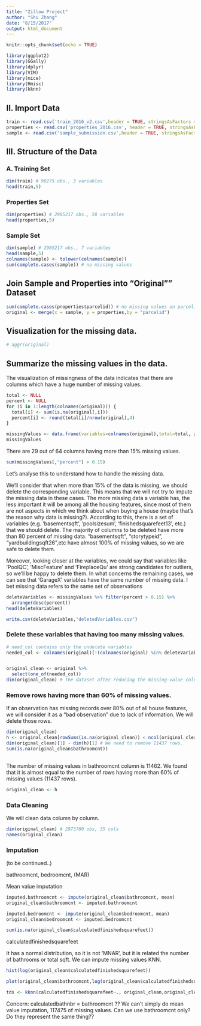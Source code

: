 ```yaml
---
title: "Zillow Project"
author: "Shu Zhang"
date: "8/15/2017"
output: html_document
---
```


```r
knitr::opts_chunk$set(echo = TRUE)
```


```r
library(ggplot2)
library(GGally)
library(dplyr)
library(VIM)
library(mice)
library(Hmisc)
library(kknn)
```



## II. Import Data


```r
train <- read.csv('train_2016_v2.csv',header = TRUE, stringsAsFactors = FALSE)
properties <- read.csv('properties_2016.csv', header = TRUE, stringsAsFactors = FALSE)
sample <- read.csv('sample_submission.csv',header = TRUE, stringsAsFactors = FALSE)
```

## III. Structure of the Data
### A. Training Set


```r
dim(train) # 90275 obs., 3 variables
head(train,5)
```
### Properties Set
```r
dim(properties) # 2985217 obs., 58 variables
head(properties,5)
```
### Sample Set
```r
dim(sample) # 2985217 obs., 7 variables
head(sample,5)
colnames(sample) <- tolower(colnames(sample))
sum(complete.cases(sample)) # no missing values
```
## Join Sample and Properties into "Original"" Dataset
```r
sum(complete.cases(properties$parcelid)) # no missing values on parcelid column
original <- merge(x = sample, y = properties,by = "parcelid")

```

## Visualization for the missing data.

```r
# aggr(original)

```


## Summarize the missing values in the data.

The visualization of missingness of the data indicates that there are columns which have a huge number of missing values. 

```r
total <- NULL
percent <- NULL
for (i in 1:length(colnames(original))) {
  total[i] <- sum(is.na(original[,i]))
  percent[i] <- round(total[i]/nrow(original),4)
}

missingValues <- data.frame(variables=colnames(original),total=total, percent=percent)
missingValues
```
There are 29 out of 64 columns having more than 15% missing values.
```r
sum(missingValues[,"percent"] > 0.15)

```
Let's analyse this to understand how to handle the missing data.


We'll consider that when more than 15% of the data is missing, we should delete the corresponding variable. This means that we will not try to impute the missing data in these cases. The more missing data a variable has, the less important it will be among all the housing features, since most of them are not aspects in which we think about when buying a house (maybe that's the reason why data is missing?). According to this, there is a set of variables (e.g. 'basementsqft', 'poolsizesum', 'finishedsquarefeet13', etc.) that we should delete. The majority of columns to be deleted have more than 80 percent of missing data. "basementsqft", "storytypeid", "yardbuildingsqft26",etc have almost 100% of missing values, so we are safe to delete them.


Moreover, looking closer at the variables, we could say that variables like 'PoolQC', 'MiscFeature' and 'FireplaceQu' are strong candidates for outliers, so we'll be happy to delete them.
In what concerns the remaining cases, we can see that 'GarageX' variables have the same number of missing data. I bet missing data refers to the same set of observations 
```r
deleteVariables <- missingValues %>% filter(percent > 0.15) %>%
  arrange(desc(percent))
head(deleteVariables)

```

```r
write.csv(deleteVariables,"deletedVariables.csv")
```

### Delete these variables that having too many missing values.
```r
# need_col contains only the undelete variables
needed_col <- colnames(original)[!(colnames(original) %in% deleteVariables$variables)]


original_clean <- original %>%
  select(one_of(needed_col))
dim(original_clean) # The dataset after reducing the missing-value columns has 35 variables.
```
### Remove rows having more than 60% of missing values.
If an observation has missing records over 80% out of all house features, we will consider it as a "bad observation" due to lack of information. We will delete those rows.

```r
dim(original_clean)
h <- original_clean[rowSums(is.na(original_clean)) < ncol(original_clean)*0.6, ]
dim(original_clean)[1] - dim(h)[1] # We need to remove 11437 rows.
sum(is.na(original_clean$bathroomcnt)) 
 

```
The number of missing values in bathroomcnt column is 11462. We found that it is almost equal to the number of rows having more than 60% of missing values (11437 rows).



```r
original_clean <- h
```



### Data Cleaning
We will clean data column by column.
```r
dim(original_clean) # 2973780 obs, 35 cols
names(original_clean)
```
### Imputation 
(to be continued..)



bathroomcnt, bedroomcnt,  (MAR) 

Mean value imputation
```r
imputed.bathroomcnt <- impute(original_clean$bathroomcnt, mean)
original_clean$bathroomcnt <- imputed.bathroomcnt

imputed.bedroomcnt <- impute(original_clean$bedroomcnt, mean)
original_clean$bedroomcnt <- imputed.bedroomcnt

sum(is.na(original_clean$calculatedfinishedsquarefeet))
```
calculatedfinishedsquarefeet 

It has a normal distribution, so it is not 'MNAR', but it is related the number of bathrooms or total sqft. We can impute missing values KNN.
```r
hist(log(original_clean$calculatedfinishedsquarefeet))
```

```r
plot(original_clean$bathroomcnt,log(original_clean$calculatedfinishedsquarefeet))
```

```r
tds <- kknn(calculatedfinishedsquarefeet~., original_clean,original_clean[,-"calculatedfinishedsquarefeet"],k=10,distance=2)
```




Concern: calculatedbathnbr = bathroomcnt ??
We can't simply do mean value imputation, 117475 of missing values. Can we use bathroomcnt only? Do they represent the same thing??
```r

```

